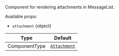 Component for rendering attachments in MessageList.

Available props:

- `attachment` {object}

| Type          | Default                                                |
| ------------- | ------------------------------------------------------ |
| ComponentType | [`Attachment`](../../ui-components/message/attachment) |
